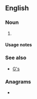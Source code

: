 {{also|gs|GS|Gs|.gs|g.s.|G's|␝}}
==English==

===Noun===
{{head|en|noun form}}

# {{plural of|g|lang=en}}

====Usage notes====
{{U:en:plurals of letters}}

===See also===
* [[G's]]

===Anagrams===
* {{anagrams|en|a=gs|SG|Sg.|sg|sg.}}